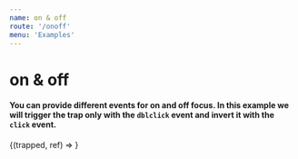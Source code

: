 ```yaml
---
name: on & off
route: '/onoff'
menu: 'Examples'
---
```



# on & off

#### You can provide different events for on and off focus. In this example we will trigger the trap only with the `dblclick` event and invert it with the `click` event.

<Playground >
  <Trap on="dblclick" off="click">
    {(trapped, ref) => <Box innerRef={ref} isFocused={trapped} />}
  </Trap>
</Playground>